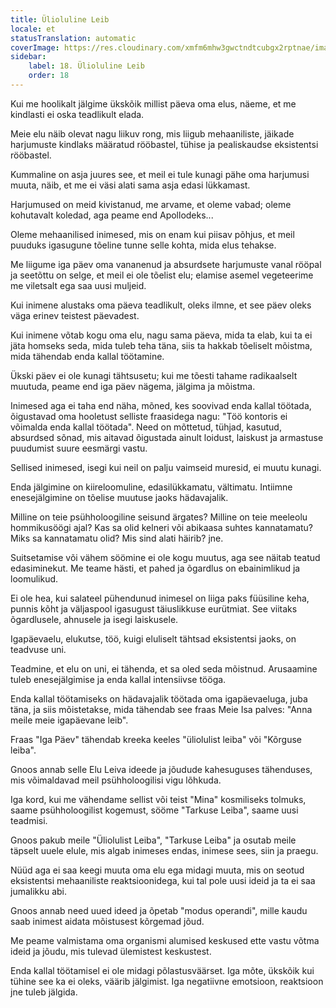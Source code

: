 ```yaml
---
title: Ülioluline Leib
locale: et
statusTranslation: automatic
coverImage: https://res.cloudinary.com/xmfm6mhw3gwctndtcubgx2rptnae/image/upload/v1740468922/small_cover_tratado_de_psicologia_revolucionaria_a4c0dca4e0.webp
sidebar:
    label: 18. Ülioluline Leib
    order: 18
---
```

Kui me hoolikalt jälgime ükskõik millist päeva oma elus, näeme, et me kindlasti ei oska teadlikult elada.

Meie elu näib olevat nagu liikuv rong, mis liigub mehaaniliste, jäikade harjumuste kindlaks määratud rööbastel, tühise ja pealiskaudse eksistentsi rööbastel.

Kummaline on asja juures see, et meil ei tule kunagi pähe oma harjumusi muuta, näib, et me ei väsi alati sama asja edasi lükkamast.

Harjumused on meid kivistanud, me arvame, et oleme vabad; oleme kohutavalt koledad, aga peame end Apollodeks...

Oleme mehaanilised inimesed, mis on enam kui piisav põhjus, et meil puuduks igasugune tõeline tunne selle kohta, mida elus tehakse.

Me liigume iga päev oma vananenud ja absurdsete harjumuste vanal rööpal ja seetõttu on selge, et meil ei ole tõelist elu; elamise asemel vegeteerime me viletsalt ega saa uusi muljeid.

Kui inimene alustaks oma päeva teadlikult, oleks ilmne, et see päev oleks väga erinev teistest päevadest.

Kui inimene võtab kogu oma elu, nagu sama päeva, mida ta elab, kui ta ei jäta homseks seda, mida tuleb teha täna, siis ta hakkab tõeliselt mõistma, mida tähendab enda kallal töötamine.

Ükski päev ei ole kunagi tähtsusetu; kui me tõesti tahame radikaalselt muutuda, peame end iga päev nägema, jälgima ja mõistma.

Inimesed aga ei taha end näha, mõned, kes soovivad enda kallal töötada, õigustavad oma hooletust selliste fraasidega nagu: "Töö kontoris ei võimalda enda kallal töötada". Need on mõttetud, tühjad, kasutud, absurdsed sõnad, mis aitavad õigustada ainult loidust, laiskust ja armastuse puudumist suure eesmärgi vastu.

Sellised inimesed, isegi kui neil on palju vaimseid muresid, ei muutu kunagi.

Enda jälgimine on kiireloomuline, edasilükkamatu, vältimatu. Intiimne enesejälgimine on tõelise muutuse jaoks hädavajalik.

Milline on teie psühholoogiline seisund ärgates? Milline on teie meeleolu hommikusöögi ajal? Kas sa olid kelneri või abikaasa suhtes kannatamatu? Miks sa kannatamatu olid? Mis sind alati häirib? jne.

Suitsetamise või vähem söömine ei ole kogu muutus, aga see näitab teatud edasiminekut. Me teame hästi, et pahed ja õgardlus on ebainimlikud ja loomulikud.

Ei ole hea, kui salateel pühendunud inimesel on liiga paks füüsiline keha, punnis kõht ja väljaspool igasugust täiuslikkuse eurütmiat. See viitaks õgardlusele, ahnusele ja isegi laiskusele.

Igapäevaelu, elukutse, töö, kuigi eluliselt tähtsad eksistentsi jaoks, on teadvuse uni.

Teadmine, et elu on uni, ei tähenda, et sa oled seda mõistnud. Arusaamine tuleb enesejälgimise ja enda kallal intensiivse tööga.

Enda kallal töötamiseks on hädavajalik töötada oma igapäevaeluga, juba täna, ja siis mõistetakse, mida tähendab see fraas Meie Isa palves: "Anna meile meie igapäevane leib".

Fraas "Iga Päev" tähendab kreeka keeles "üliolulist leiba" või "Kõrguse leiba".

Gnoos annab selle Elu Leiva ideede ja jõudude kahesuguses tähenduses, mis võimaldavad meil psühholoogilisi vigu lõhkuda.

Iga kord, kui me vähendame sellist või teist "Mina" kosmiliseks tolmuks, saame psühholoogilist kogemust, sööme "Tarkuse Leiba", saame uusi teadmisi.

Gnoos pakub meile "Üliolulist Leiba", "Tarkuse Leiba" ja osutab meile täpselt uuele elule, mis algab inimeses endas, inimese sees, siin ja praegu.

Nüüd aga ei saa keegi muuta oma elu ega midagi muuta, mis on seotud eksistentsi mehaaniliste reaktsioonidega, kui tal pole uusi ideid ja ta ei saa jumalikku abi.

Gnoos annab need uued ideed ja õpetab "modus operandi", mille kaudu saab inimest aidata mõistusest kõrgemad jõud.

Me peame valmistama oma organismi alumised keskused ette vastu võtma ideid ja jõudu, mis tulevad ülemistest keskustest.

Enda kallal töötamisel ei ole midagi põlastusväärset. Iga mõte, ükskõik kui tühine see ka ei oleks, väärib jälgimist. Iga negatiivne emotsioon, reaktsioon jne tuleb jälgida.

